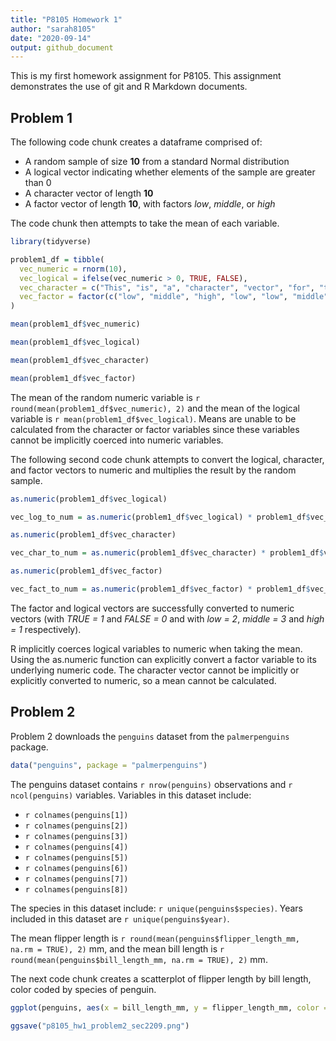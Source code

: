 ```yaml
---
title: "P8105 Homework 1"
author: "sarah8105"
date: "2020-09-14"
output: github_document
---
```



This is my first homework assignment for P8105. This assignment demonstrates the use of git and R Markdown documents.


## Problem 1

The following code chunk creates a dataframe comprised of:

* A random sample of size **10** from a standard Normal distribution
* A logical vector indicating whether elements of the sample are greater than 0
* A character vector of length **10**
* A factor vector of length **10**, with factors _low_, _middle_, or _high_

The code chunk then attempts to take the mean of each variable.

```r
library(tidyverse)

problem1_df = tibble(
  vec_numeric = rnorm(10),
  vec_logical = ifelse(vec_numeric > 0, TRUE, FALSE),
  vec_character = c("This", "is", "a", "character", "vector", "for", "the", "first", "homework", "problem"),
  vec_factor = factor(c("low", "middle", "high", "low", "low", "middle", "high", "low", "middle", "middle"))
)

mean(problem1_df$vec_numeric)

mean(problem1_df$vec_logical)

mean(problem1_df$vec_character)

mean(problem1_df$vec_factor)
```

The mean of the random numeric variable is `r round(mean(problem1_df$vec_numeric), 2)` and the mean of the logical variable is `r mean(problem1_df$vec_logical)`. Means are unable to be calculated from the character or factor variables since these variables cannot be implicitly coerced into numeric variables.

The following second code chunk attempts to convert the logical, character, and factor vectors to numeric and multiplies the result by the random sample.

```r
as.numeric(problem1_df$vec_logical)

vec_log_to_num = as.numeric(problem1_df$vec_logical) * problem1_df$vec_numeric

as.numeric(problem1_df$vec_character)

vec_char_to_num = as.numeric(problem1_df$vec_character) * problem1_df$vec_numeric

as.numeric(problem1_df$vec_factor)

vec_fact_to_num = as.numeric(problem1_df$vec_factor) * problem1_df$vec_numeric

```

The factor and logical vectors are successfully converted to numeric vectors (with _TRUE = 1_ and _FALSE = 0_ and with _low = 2_, _middle = 3_ and _high = 1_ respectively). 

R implicitly coerces logical variables to numeric when taking the mean. Using the as.numeric function can explicitly convert a factor variable to its underlying numeric code. The character vector cannot be implicitly or explicitly converted to numeric, so a mean cannot be calculated.

## Problem 2

Problem 2 downloads the `penguins` dataset from the `palmerpenguins` package.

```r
data("penguins", package = "palmerpenguins")

```

The penguins dataset contains `r nrow(penguins)` observations and `r ncol(penguins)` variables. Variables in this dataset include:

* `r colnames(penguins[1])`
* `r colnames(penguins[2])`
* `r colnames(penguins[3])`
* `r colnames(penguins[4])`
* `r colnames(penguins[5])`
* `r colnames(penguins[6])`
* `r colnames(penguins[7])`
* `r colnames(penguins[8])`


The species in this dataset include: `r unique(penguins$species)`. Years included in this dataset are `r unique(penguins$year)`.

The mean flipper length is `r round(mean(penguins$flipper_length_mm, na.rm = TRUE), 2)` mm, and the mean bill length is `r round(mean(penguins$bill_length_mm, na.rm = TRUE), 2)` mm.

The next code chunk creates a scatterplot of flipper length by bill length, color coded by species of penguin.

```r
ggplot(penguins, aes(x = bill_length_mm, y = flipper_length_mm, color = species)) + geom_point() + xlab("Bill Length (mm)") + ylab("Flipper Length (mm)") + ggtitle("Plot of Flipper Length by Bill Length")

ggsave("p8105_hw1_problem2_sec2209.png")

```
